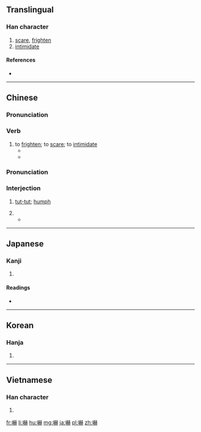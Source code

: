 {{also|吓}}
==Translingual==

===Han character===
{{Han char|rn=30|rad=口|as=14|sn=17|four=64031|canj=RGCC|ids=⿰口赫}}

# [[scare]], [[frighten]]
# [[intimidate]]

====References====
* {{Han ref|kx=0211.370|dkj=04459|dj=0434.290|hdz=10695.100|uh=5687|ud=22151|bh=C07E|bd=49278}}

----

==Chinese==
{{zh-forms|s=吓}}

===Pronunciation===
{{zh-pron
|m=xià
|c=haak3
|cat=v}}

===Verb===
{{zh-verb}}

# to [[frighten]]; to [[scare]]; to [[intimidate]]
#* {{zh-usex|我 被 這 情景 '''嚇''' 到 了。|I was '''frightened''' by the sight.}}
#* {{zh-usex|她 咳嗽 的 聲音 很 大，嚇 了 我 一 跳。|Her huge cough startled me.}}

===Pronunciation===
{{zh-pron
|m=hè
|c=haa1
|cat=intj}}

===Interjection===
{{zh-interj}}

# {{non-gloss definition|used to express disapproval or resentment.}} [[tut-tut]]; [[humph]]
# {{non-gloss definition|used to express astonishment}}
#* {{zh-usex|'''嚇{Hè}'''，這 是 怎麽 搞 的！|'''Damn'''! How has this happened?}}

----

==Japanese==

===Kanji===
{{ja-kanji|grade=c|rs=口14}}

# {{defn|lang=ja|sort=口14}}

====Readings====
* {{ja-readings|goon=[[きゃく]] (kyaku)|kanon=[[かく]] (kaku)|kun=[[おどす]] (odosu)}}

----

==Korean==

===Hanja===
{{ko-hanja|hangeul=[[하]], [[혁]]|rv=ha, hyeok|mr=ha, hyŏk}}

# {{defn|lang=ko|sort=口14}}

----

==Vietnamese==

===Han character===
{{vi-hantu|[[hách]], [[hạ]]|rs=口14}}

# {{defn|lang=vi}}

[[fr:嚇]]
[[li:嚇]]
[[hu:嚇]]
[[mg:嚇]]
[[ja:嚇]]
[[pl:嚇]]
[[zh:嚇]]